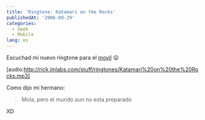 ```yaml
---
title: 'Ringtone: Katamari on the Rocks'
publishedAt: '2006-09-29'
categories:
  - Geek
  - Mobile
lang: es
---
```


Escuchad mi nuevo ringtone para el [movil](http://rick.jinlabs.com/archivos/2006/08/03/nuevo-juguetito-nokia-6230i/) 😛

\[audio:http://rick.jinlabs.com/stuff/ringtones/Katamari%20on%20the%20Rocks.mp3]

Como dijo mi hermano:

> Mola, pero el mundo aun no esta preparado

XD
